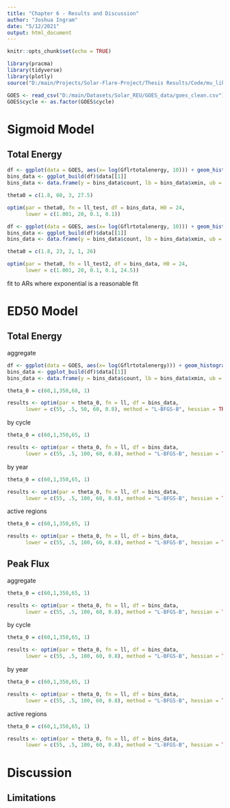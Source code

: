 ```yaml
---
title: "Chapter 6 - Results and Discussion"
author: "Joshua Ingram"
date: "5/12/2021"
output: html_document
---
```


```r
knitr::opts_chunk$set(echo = TRUE)

library(pracma)
library(tidyverse)
library(plotly)
source("D:/main/Projects/Solar-Flare-Project/Thesis Results/Code/mu_likelihood_functionsV2.R")

GOES <- read_csv("D:/main/Datasets/Solar_REU/GOES_data/goes_clean.csv")
GOES$cycle <- as.factor(GOES$cycle)
```

# Sigmoid Model

## Total Energy

```r
df <- ggplot(data = GOES, aes(x= log(Gflrtotalenergy, 10))) + geom_histogram(bins = 50)
bins_data <- ggplot_build(df)$data[[1]]
bins_data <- data.frame(y = bins_data$count, lb = bins_data$xmin, ub = bins_data$xmax, mids = bins_data$x)

theta0 = c(1.8, 60, 3, 27.5)

optim(par = theta0, fn = ll_test, df = bins_data, H0 = 24, 
      lower = c(1.001, 20, 0.1, 0.1))
```

```r
df <- ggplot(data = GOES, aes(x= log(Gflrtotalenergy, 10))) + geom_histogram(bins = 50)
bins_data <- ggplot_build(df)$data[[1]]
bins_data <- data.frame(y = bins_data$count, lb = bins_data$xmin, ub = bins_data$xmax, mids = bins_data$x)

theta0 = c(1.8, 23, 2, 1, 26)

optim(par = theta0, fn = ll_test2, df = bins_data, H0 = 24, 
      lower = c(1.001, 20, 0.1, 0.1, 24.5))
```

fit to ARs where exponential is a reasonable fit

# ED50 Model

## Total Energy

aggregate
```r
df <- ggplot(data = GOES, aes(x= log(Gflrtotalenergy))) + geom_histogram(center = 59, binwidth = 0.2)
bins_data <- ggplot_build(df)$data[[1]]
bins_data <- data.frame(y = bins_data$count, lb = bins_data$xmin, ub = bins_data$xmax, mids = bins_data$x)

theta_0 = c(60,1,350,68, 1)

results <- optim(par = theta_0, fn = ll, df = bins_data, 
      lower = c(55, .5, 50, 60, 0.8), method = "L-BFGS-B", hessian = TRUE)
```

by cycle
```r
theta_0 = c(60,1,350,65, 1)

results <- optim(par = theta_0, fn = ll, df = bins_data, 
      lower = c(55, .5, 100, 60, 0.8), method = "L-BFGS-B", hessian = TRUE)
```

by year
```r
theta_0 = c(60,1,350,65, 1)

results <- optim(par = theta_0, fn = ll, df = bins_data, 
      lower = c(55, .5, 100, 60, 0.8), method = "L-BFGS-B", hessian = TRUE)
```

active regions
```r
theta_0 = c(60,1,350,65, 1)

results <- optim(par = theta_0, fn = ll, df = bins_data, 
      lower = c(55, .5, 100, 60, 0.8), method = "L-BFGS-B", hessian = TRUE)
```

## Peak Flux

aggregate
```r
theta_0 = c(60,1,350,65, 1)

results <- optim(par = theta_0, fn = ll, df = bins_data, 
      lower = c(55, .5, 100, 60, 0.8), method = "L-BFGS-B", hessian = TRUE)
```

by cycle
```r
theta_0 = c(60,1,350,65, 1)

results <- optim(par = theta_0, fn = ll, df = bins_data, 
      lower = c(55, .5, 100, 60, 0.8), method = "L-BFGS-B", hessian = TRUE)
```

by year
```r
theta_0 = c(60,1,350,65, 1)

results <- optim(par = theta_0, fn = ll, df = bins_data, 
      lower = c(55, .5, 100, 60, 0.8), method = "L-BFGS-B", hessian = TRUE)
```

active regions
```r
theta_0 = c(60,1,350,65, 1)

results <- optim(par = theta_0, fn = ll, df = bins_data, 
      lower = c(55, .5, 100, 60, 0.8), method = "L-BFGS-B", hessian = TRUE)
```

# Discussion

## Limitations